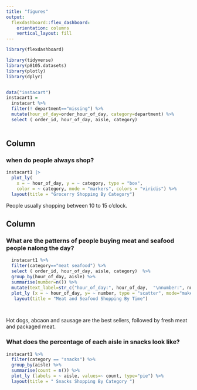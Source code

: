```yaml
---
title: "figures"
output: 
  flexdashboard::flex_dashboard:
    orientation: columns
    vertical_layout: fill
---
```


```r
library(flexdashboard)

library(tidyverse)
library(p8105.datasets)
library(plotly)
library(dplyr)


data("instacart")
instacart1 =
  instacart %>% 
  filter(! department=="missing") %>% 
  mutate(hour_of_day=order_hour_of_day, category=department) %>% 
  select ( order_id, hour_of_day, aisle, category) 
 
```

Column {data-width=650}
-----------------------------------------------------------------------

### when do people always shop? 

```r
instacart1 |>
  plot_ly(
    x = ~ hour_of_day, y = ~ category, type = "box", 
    color = ~ category, mode = "markers", colors = "viridis") %>% 
  layout(title = "Grocerry Shopping By Category")
```
People usually shopping between 10 to 15 o'clock. 

Column {data-width=350}
-----------------------------------------------------------------------

### What are the  patterns of people buying meat and seafood people nalong the day? 

```r
  instacart1 %>% 
  filter(category=="meat seafood") %>% 
  select ( order_id, hour_of_day, aisle, category)  %>% 
  group_by(hour_of_day, aisle) %>% 
  summarise(number=n()) %>% 
  mutate(text_label=str_c("hour_of_day:", hour_of_day,  "\nnumber:", number)) %>% 
  plot_ly (x = ~ hour_of_day, y= ~ number, type = "scatter", mode="makers", color = ~ aisle , text= ~ text_label) %>% 
   layout(title = "Meat and Seafood Shopping By Time")

 
```
Hot dogs, abcaon and sausage are the best sellers, followed by fresh meat and packaged meat. 

### What does the percentage of each aisle in snacks look like?

```r
instacart1 %>% 
  filter(category == "snacks") %>% 
  group_by(aisle) %>% 
  summarise(count = n()) %>% 
  plot_ly (labels = ~ aisle, values=~ count, type="pie") %>% 
  layout(title = " Snacks Shopping By Category ")
```

